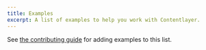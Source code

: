 ```yaml
---
title: Examples
excerpt: A list of examples to help you work with Contentlayer.
---
```


<Callout>See [the contributing guide](/docs/other/contributing) for adding examples to this list.</Callout>

<div className="grid md:grid-cols-2 gap-4 mt-12">
  <Card
    title="next-contentlayer-example"
    subtitle="A basic Next.js blog using Contentlayer."
    link={{
      label: 'View Project',
      url: 'https://github.com/contentlayerdev/next-contentlayer-example',
    }}
  />
</div>
